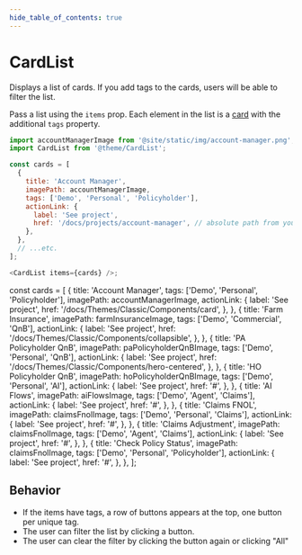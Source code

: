 ```yaml
---
hide_table_of_contents: true
---
```


# CardList

Displays a list of cards. If you add tags to the cards, users will be able to
filter the list.

Pass a list using the `items` prop. Each element in the list is a
[card](./card.mdx) with the additional `tags` property.

```js
import accountManagerImage from '@site/static/img/account-manager.png';
import CardList from '@theme/CardList';

const cards = [
  {
    title: 'Account Manager',
    imagePath: accountManagerImage,
    tags: ['Demo', 'Personal', 'Policyholder'],
    actionLink: {
      label: 'See project',
      href: '/docs/projects/account-manager', // absolute path from your baseUrl
    },
  },
  // ...etc.
];

<CardList items={cards} />;
```

const cards = [
  {
    title: 'Account Manager',
    tags: ['Demo', 'Personal', 'Policyholder'],
    imagePath: accountManagerImage,
    actionLink: {
      label: 'See project',
      href: '/docs/Themes/Classic/Components/card',
    },
  },
  {
    title: 'Farm Insurance',
    imagePath: farmInsuranceImage,
    tags: ['Demo', 'Commercial', 'QnB'],
    actionLink: {
      label: 'See project',
      href: '/docs/Themes/Classic/Components/collapsible',
    },
  },
  {
    title: 'PA  Policyholder QnB',
    imagePath: paPolicyholderQnBImage,
    tags: ['Demo', 'Personal', 'QnB'],
    actionLink: {
      label: 'See project',
      href: '/docs/Themes/Classic/Components/hero-centered',
    },
  },
  {
    title: 'HO  Policyholder QnB',
    imagePath: hoPolicyholderQnBImage,
    tags: ['Demo', 'Personal', 'AI'],
    actionLink: {
      label: 'See project',
      href: '#',
    },
  },
  {
    title: 'AI Flows',
    imagePath: aiFlowsImage,
    tags: ['Demo', 'Agent', 'Claims'],
    actionLink: {
      label: 'See project',
      href: '#',
    },
  },
  {
    title: 'Claims FNOL',
    imagePath: claimsFnolImage,
    tags: ['Demo', 'Personal', 'Claims'],
    actionLink: {
      label: 'See project',
      href: '#',
    },
  },
  {
    title: 'Claims Adjustment',
    imagePath: claimsFnolImage,
    tags: ['Demo', 'Agent', 'Claims'],
    actionLink: {
      label: 'See project',
      href: '#',
    },
  },
  {
    title: 'Check Policy Status',
    imagePath: claimsFnolImage,
    tags: ['Demo', 'Personal', 'Policyholder'],
    actionLink: {
      label: 'See project',
      href: '#',
    },
  },
];

<div
  style={{
    display: 'flex',
    alignItems: 'center',
    justifyContent: 'center',
    padding: '2rem',
    backgroundColor: '#f5f5f5',
    margin: '2rem 0',
  }}
>
  <CardList items={cards} />
</div>

## Behavior

- If the items have tags, a row of buttons appears at the top, one button per
  unique tag.
- The user can filter the list by clicking a button.
- The user can clear the filter by clicking the button again or clicking "All"
